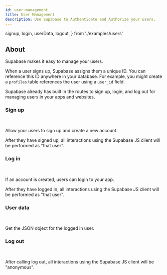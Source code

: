 ```yaml
---
id: user-management
title: User Management
description: Use Supabase to Authenticate and Authorize your users.
---
```


  signup,
  login,
  userData,
  logout,
} from './examples/users'

## About

Supabase makes it easy to manage your users.

When a user signs up, Supabase assigns them a unique ID. You can reference this ID anywhere in your database. For example, you might create a `profiles` table references the user using a `user_id` field.

Supabase already has built in the routes to sign up, login, and log out for managing users in your apps and websites.


### Sign up


<CustomCodeBlock
  header="New user."
  js={signup}
/>
<br />

Allow your users to sign up and create a new account.

After they have signed up, all interactions using the Supabase JS client will be performed as "that user".

### Log in

<CustomCodeBlock
  header="Existing user."
  js={login}
/>
<br />

If an account is created, users can login to your app.

After they have logged in, all interactions using the Supabase JS client will be performed as "that user".

### User data

<CustomCodeBlock
  header="Get the logged in user."
  js={userData}
/>
<br />

Get the JSON object for the logged in user.

### Log out

<CustomCodeBlock
  header="Get the logged in user."
  js={logout}
/>
<br />

After calling log out, all interactions using the Supabase JS client will be "anonymous".

